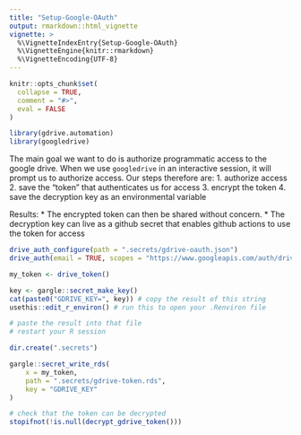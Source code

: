 ```yaml
---
title: "Setup-Google-OAuth"
output: rmarkdown::html_vignette
vignette: >
  %\VignetteIndexEntry{Setup-Google-OAuth}
  %\VignetteEngine{knitr::rmarkdown}
  %\VignetteEncoding{UTF-8}
---
```


```r
knitr::opts_chunk$set(
  collapse = TRUE,
  comment = "#>", 
  eval = FALSE
)
```

```r
library(gdrive.automation)
library(googledrive)
```

The main goal we want to do is authorize programmatic access to the google drive. When we use `googledrive` in an interactive session, it will prompt us to authorize access. Our steps therefore are:
1. authorize access
2. save the "token" that authenticates us for access
3. encrypt the token
4. save the decryption key as an environmental variable

Results:
* The encrypted token can then be shared without concern.
* The decryption key can live as a github secret that enables github actions to use the token for access

```r
drive_auth_configure(path = ".secrets/gdrive-oauth.json")
drive_auth(email = TRUE, scopes = "https://www.googleapis.com/auth/drive", cache = FALSE)

my_token <- drive_token()

```

```r
key <- gargle::secret_make_key()
cat(paste0("GDRIVE_KEY=", key)) # copy the result of this string
usethis::edit_r_environ() # run this to open your .Renviron file

# paste the result into that file
# restart your R session
```

```r
dir.create(".secrets")

gargle::secret_write_rds(
    x = my_token, 
    path = ".secrets/gdrive-token.rds", 
    key = "GDRIVE_KEY"
)

# check that the token can be decrypted
stopifnot(!is.null(decrypt_gdrive_token()))
```
